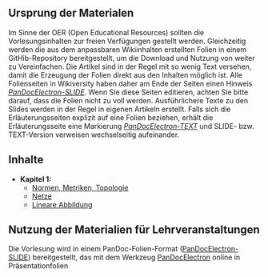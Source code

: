 

== Ursprung der Materialen ==
Im Sinne der OER (Open Educational Resources) sollten die Vorlesungsinhalten zur freien Verfügungen gestellt werden. Gleichzeitig werden die aus dem anpassbaren Wikiinhalten erstellten Folien in einem GitHib-Repository bereitgestellt, um die Download und Nutzung von weiter zu Vereinfachen. Die Artikel sind in der Regel mit so wenig Text versehen, damit die Erzeugung der Folien direkt aus den Inhalten möglich ist. Alle Folienseiten in Wikiversity haben daher am Ende der Seiten einen Hinweis ''[https://de.wikiversity.org/wiki/PanDocElectron-Presentatio PanDocElectron-SLIDE]''. Wenn Sie diese Seiten editieren, achten Sie bitte darauf, dass die Folien nicht zu voll werden. Ausführlichere Texte zu den Slides werden in der Regel in eigenen Artikeln erstellt. Falls sich die Erläuterungsseiten explizit auf eine Folien beziehen, erhält die Erläuterungsseite eine Markierung ''[https://de.wikiversity.org/wiki/PanDocElectron-Presentatio PanDocElectron-TEXT]'' und SLIDE- bzw. TEXT-Version verweisen wechselseitig aufeinander.

== Inhalte ==

* '''Kapitel 1:'''
** [https://de.wikiversity.org/wiki/Normen,_Metriken,_Topologie Normen, Metriken, Topologie]
** [https://de.wikiversity.org/wiki/Netze_(Mathematik Netze]
** [https://de.wikiversity.org/wiki/Lineare_Abbildung Lineare Abbildung]

== Nutzung der Materialien für Lehrveranstaltungen ==
Die Vorlesung wird in einem PanDoc-Folien-Format ([https://de.wikiversity.org/wiki/PanDocElectron-Presentatio PanDocElectron-SLIDE]) bereitgestellt, das mit dem Werkzeug [http://niebert.github.io/PanDocElectron PanDocElectron] online in Präsentationfolien
